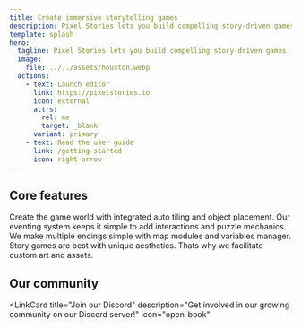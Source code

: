 ```yaml
---
title: Create immersive storytelling games
description: Pixel Stories lets you build compelling story-driven games.
template: splash
hero:
  tagline: Pixel Stories lets you build compelling story-driven games.
  image:
    file: ../../assets/houston.webp
  actions:
    - text: Launch editor
      link: https://pixelstories.io
      icon: external
      attrs:
        rel: me
        target: _blank
      variant: primary
    - text: Read the user guide
      link: /getting-started
      icon: right-arrow
---
```



## Core features

<CardGrid>
  <Card title="World building" icon="pen">
    Create the game world with integrated auto tiling and object placement.
  </Card>
  <Card title="Integrate story with gameplay" icon="puzzle">
    Our eventing system keeps it simple to add interactions and puzzle
    mechanics.
  </Card>
  <Card title="Make choices matter" icon="open-book">
    We make multiple endings simple with map modules and variables manager.
  </Card>
  <Card title="Custom assets first" icon="laptop">
    Story games are best with unique aesthetics. Thats why we facilitate custom
    art and assets.
  </Card>
</CardGrid>

## Our community

<LinkCard
  title="Join our Discord"
  description="Get involved in our growing community on our Discord server!"
  icon="open-book"
></LinkCard>

